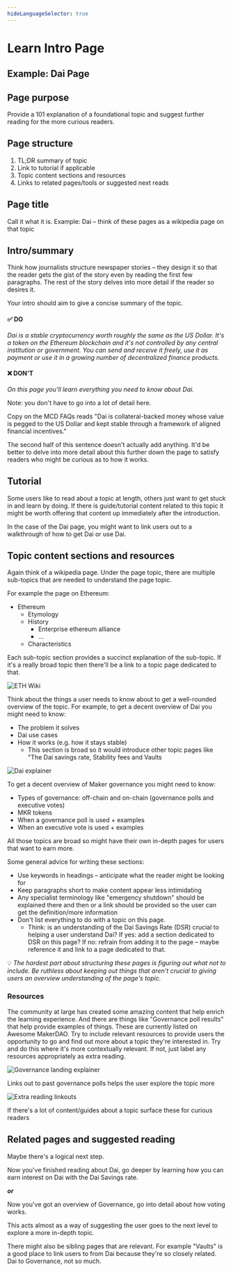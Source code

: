 ```yaml
---
hideLanguageSelector: true
---
```


# Learn Intro Page

## Example: Dai Page

## Page purpose

Provide a 101 explanation of a foundational topic and suggest further reading for the more curious readers.

## Page structure

1. TL;DR summary of topic
2. Link to tutorial if applicable
3. Topic content sections and resources
4. Links to related pages/tools or suggested next reads

## **Page title**

Call it what it is. Example: Dai – think of these pages as a wikipedia page on that topic

## Intro/summary

Think how journalists structure newspaper stories – they design it so that the reader gets the gist of the story even by reading the first few paragraphs. The rest of the story delves into more detail if the reader so desires it.

Your intro should aim to give a concise summary of the topic.

#### ✅ DO

_Dai is a stable cryptocurrency worth roughly the same as the US Dollar. It's a token on the Ethereum blockchain and it's not controlled by any central institution or government. You can send and receive it freely, use it as payment or use it in a growing number of decentralized finance products._

#### ❌ DON'T

_On this page you'll learn everything you need to know about Dai._

Note: you don't have to go into a lot of detail here.

Copy on the MCD FAQs reads "Dai is collateral-backed money whose value is pegged to the US Dollar and kept stable through a framework of aligned financial incentives."

The second half of this sentence doesn't actually add anything. It'd be better to delve into more detail about this further down the page to satisfy readers who might be curious as to how it works.

## Tutorial

Some users like to read about a topic at length, others just want to get stuck in and learn by doing. If there is guide/tutorial content related to this topic it might be worth offering that content up immediately after the introduction.

In the case of the Dai page, you might want to link users out to a walkthrough of how to get Dai or use Dai.

## Topic content sections and resources

Again think of a wikipedia page. Under the page topic, there are multiple sub-topics that are needed to understand the page topic.

For example the page on Ethereum:

- Ethereum
  - Etymology
  - History
    - Enterprise ethereum alliance
    - ...
  - Characteristics

Each sub-topic section provides a succinct explanation of the sub-topic. If it's a really broad topic then there'll be a link to a topic page dedicated to that.

![ETH Wiki](/content/images/ethereum-wikipedia.png)

Think about the things a user needs to know about to get a well-rounded overview of the topic. For example, to get a decent overview of Dai you might need to know:

- The problem it solves
- Dai use cases
- How it works (e.g. how it stays stable)
  - This section is broad so it would introduce other topic pages like "The Dai savings rate, Stability fees and Vaults

![Dai explainer](/content/images/guide-page-dai-landing.png)

To get a decent overview of Maker governance you might need to know:

- Types of governance: off-chain and on-chain (governance polls and executive votes)
- MKR tokens
- When a governance poll is used + examples
- When an executive vote is used + examples

All those topics are broad so might have their own in-depth pages for users that want to earn more.

Some general advice for writing these sections:

- Use keywords in headings – anticipate what the reader might be looking for
- Keep paragraphs short to make content appear less intimidating
- Any specialist terminology like "emergency shutdown" should be explained there and then or a link should be provided so the user can get the definition/more information
- Don't list everything to do with a topic on this page.
  - Think: is an understanding of the Dai Savings Rate (DSR) crucial to helping a user understand Dai? If yes: add a section dedicated to DSR on this page? If no: refrain from adding it to the page – maybe reference it and link to a page dedicated to that.

<CTA secondary>

💡 _The hardest part about structuring these pages is figuring out what not to include. Be ruthless about keeping out things that aren't crucial to giving users an overview understanding of the page's topic._

</CTA>

### Resources

The community at large has created some amazing content that help enrich the learning experience. And there are things like "Governance poll results" that help provide examples of things. These are currently listed on Awesome MakerDAO. Try to include relevant resources to provide users the opportunity to go and find out more about a topic they're interested in. Try and do this where it's more contextually relevant. If not, just label any resources appropriately as extra reading.

![Governance landing explainer](/content/images/guide-page-governance.png)

Links out to past governance polls helps the user explore the topic more

![Extra reading linkouts](/content/images/guide-page-governance-linkouts.png)

If there's a lot of content/guides about a topic surface these for curious readers

## Related pages and suggested reading

Maybe there's a logical next step.

Now you've finished reading about Dai, go deeper by learning how you can earn interest on Dai with the Dai Savings rate.

**_*or*_**

Now you've got an overview of Governance, go into detail about how voting works.

This acts almost as a way of suggesting the user goes to the next level to explore a more in-depth topic.

There might also be sibling pages that are relevant. For example "Vaults" is a good place to link users to from Dai because they're so closely related. Dai to Governance, not so much.
